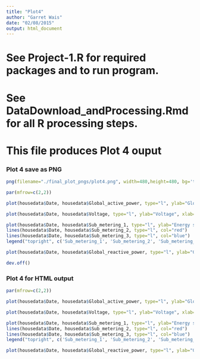 ```yaml
---
title: "Plot4"
author: "Garret Wais"
date: "02/08/2015"
output: html_document
---
```


# See Project-1.R for required packages and to run program.
# See DataDownload_andProcessing.Rmd for all R processing steps.

# This file produces Plot 4 ouput

### Plot 4 save as PNG

```r
png(filename="./final_plot_pngs/plot4.png", width=480,height=480, bg='transparent')

par(mfrow=c(2,2))

plot(housedata$Date, housedata$Global_active_power, type="l", ylab="Global Active Power", xlab='')

plot(housedata$Date, housedata$Voltage, type="l", ylab="Voltage", xlab='datetime')

plot(housedata$Date, housedata$Sub_metering_1, type="l", ylab="Energy sub metering", xlab='')
lines(housedata$Date, housedata$Sub_metering_2, type="l", col="red")
lines(housedata$Date, housedata$Sub_metering_3, type="l", col="blue")
legend("topright", c('Sub_metering_1', 'Sub_metering_2', 'Sub_metering_3'), lty=c(1,1,1), col=c('black', 'red', 'blue'), bty="n")

plot(housedata$Date, housedata$Global_reactive_power, type="l", ylab="Global_reactive_power", xlab='datetime')

dev.off()
```

### Plot 4 for HTML output
```r
par(mfrow=c(2,2))

plot(housedata$Date, housedata$Global_active_power, type="l", ylab="Global Active Power", xlab='')

plot(housedata$Date, housedata$Voltage, type="l", ylab="Voltage", xlab='datetime')

plot(housedata$Date, housedata$Sub_metering_1, type="l", ylab="Energy sub metering", xlab='')
lines(housedata$Date, housedata$Sub_metering_2, type="l", col="red")
lines(housedata$Date, housedata$Sub_metering_3, type="l", col="blue")
legend("topright", c('Sub_metering_1', 'Sub_metering_2', 'Sub_metering_3'), lty=c(1,1,1), col=c('black', 'red', 'blue'), bty="n")

plot(housedata$Date, housedata$Global_reactive_power, type="l", ylab="Global_reactive_power", xlab='datetime')
```